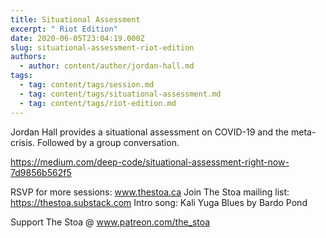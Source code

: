 ```yaml
---
title: Situational Assessment
excerpt: " Riot Edition"
date: 2020-06-05T23:04:19.000Z
slug: situational-assessment-riot-edition
authors:
  - author: content/author/jordan-hall.md
tags:
  - tag: content/tags/session.md
  - tag: content/tags/situational-assessment.md
  - tag: content/tags/riot-edition.md
---
```


Jordan Hall provides a situational assessment on COVID-19 and the meta-crisis. Followed by a group conversation. 

https://medium.com/deep-code/situational-assessment-right-now-7d9856b562f5

RSVP for more sessions: www.thestoa.ca
Join The Stoa mailing list: https://thestoa.substack.com
Intro song: Kali Yuga Blues by Bardo Pond

Support The Stoa @ www.patreon.com/the_stoa
